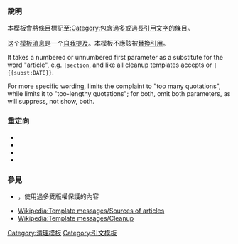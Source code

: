 {{Documentation subpage}}
<!-- PLEASE ADD CATEGORIES AND INTERWIKIS AT THE BOTTOM OF THIS PAGE. -->

===說明===
本模板會將條目標記至[[:Category:包含過多或過長引用文字的條目]]。

这个[[Wikipedia:模板消息|模板消息]]是一个[[维基百科:自我提及|自我提及]]。本模板不應該被[[维基百科:替换引用|替換引用]]。

It takes a numbered or unnumbered first parameter as a substitute for the word "article", e.g. <code>|section</code>, and like all cleanup templates accepts {{para|date|{{CURRENTMONTHNAME}} {{CURRENTYEAR}}}} or <code><nowiki>|{{subst:DATE}}</nowiki></code>.

For more specific wording, {{para|many|y}} limits the complaint to "too many quotations", while {{para|lengthy|y}} limits it to "too-lengthy quotations"; for both, omit both parameters, as {{para|many|y}}{{para|lengthy|y}} will suppress, not show, both.

=== 重定向 ===

*{{tl|quotefarm}}
*{{tl|Too many quotes}}
*{{tl|longquote}}
*{{tl|Overquotation}}

=== 參見 ===
* {{tl|non-free}}，使用過多受版權保護的內容
* [[Wikipedia:Template messages/Sources of articles]]
* [[Wikipedia:Template messages/Cleanup]]

<includeonly><!--
++++ PLEASE ADD CATEGORIES AND INTERWIKIS BELOW THIS LINE, INSIDE INCLUDEONLY TAGS, THANK YOU. -->
[[Category:清理模板]]
[[Category:引文模板]]
</includeonly>